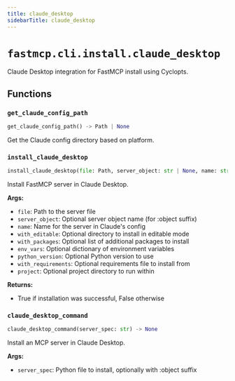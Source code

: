 ```yaml
---
title: claude_desktop
sidebarTitle: claude_desktop
---
```


# `fastmcp.cli.install.claude_desktop`


Claude Desktop integration for FastMCP install using Cyclopts.

## Functions

### `get_claude_config_path` <sup><a href="https://github.com/jlowin/fastmcp/blob/main/src/fastmcp/cli/install/claude_desktop.py#L20" target="_blank"><Icon icon="github" style="width: 14px; height: 14px;" /></a></sup>

```python
get_claude_config_path() -> Path | None
```


Get the Claude config directory based on platform.


### `install_claude_desktop` <sup><a href="https://github.com/jlowin/fastmcp/blob/main/src/fastmcp/cli/install/claude_desktop.py#L38" target="_blank"><Icon icon="github" style="width: 14px; height: 14px;" /></a></sup>

```python
install_claude_desktop(file: Path, server_object: str | None, name: str) -> bool
```


Install FastMCP server in Claude Desktop.

**Args:**
- `file`: Path to the server file
- `server_object`: Optional server object name (for \:object suffix)
- `name`: Name for the server in Claude's config
- `with_editable`: Optional directory to install in editable mode
- `with_packages`: Optional list of additional packages to install
- `env_vars`: Optional dictionary of environment variables
- `python_version`: Optional Python version to use
- `with_requirements`: Optional requirements file to install from
- `project`: Optional project directory to run within

**Returns:**
- True if installation was successful, False otherwise


### `claude_desktop_command` <sup><a href="https://github.com/jlowin/fastmcp/blob/main/src/fastmcp/cli/install/claude_desktop.py#L135" target="_blank"><Icon icon="github" style="width: 14px; height: 14px;" /></a></sup>

```python
claude_desktop_command(server_spec: str) -> None
```


Install an MCP server in Claude Desktop.

**Args:**
- `server_spec`: Python file to install, optionally with \:object suffix

